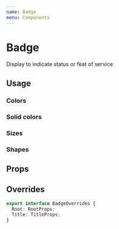 ```yaml
---
name: Badge
menu: Components
---
```



# Badge

Display to indicate status or feat of service

## Usage

### Colors

<Playground>
  <Box flexDirection="row">
    <Badge title="neutral" color="neutral" />
    <Badge title="blue" color="blue" />
    <Badge title="red" color="red" />
    <Badge title="orange" color="orange" />
    <Badge title="yellow" color="yellow" />
    <Badge title="green" color="green" />
    <Badge title="teal" color="teal" />
    <Badge title="purple" color="purple" />
  </Box>
</Playground>

### Solid colors

<Playground>
  <Box flexDirection="row">
    <Badge title="neutral" color="neutral" isSolid />
    <Badge title="blue" color="blue" isSolid />
    <Badge title="red" color="red" isSolid />
    <Badge title="orange" color="orange" isSolid />
    <Badge title="yellow" color="yellow" isSolid />
    <Badge title="green" color="green" isSolid />
    <Badge title="teal" color="teal" isSolid />
    <Badge title="purple" color="purple" isSolid />
  </Box>
</Playground>

### Sizes

<Playground>
  <Box flexDirection="row">
    <Badge title="small" size="small" />
    <Badge title="medium" size="medium" />
    <Badge title="large" size="large" />
  </Box>
</Playground>

### Shapes

<Playground>
  <Box flexDirection="row">
    <Badge title="square" shape="square" />
    <Badge title="rounded" shape="rounded" />
    <Badge title="pill" shape="pill" />
    <Badge title="circle" shape="circle" />
  </Box>
</Playground>

## Props

<Props of={Badge} />

## Overrides

```ts
export interface BadgeOverrides {
  Root: RootProps;
  Title: TitleProps;
}
```
